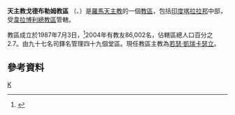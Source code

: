 {{Infobox Roman Catholic diocese
|Roman Catholic Diocese of = 天主教戈德布勒姆教區
|Latin name of diocese = Dioecesis Kottapuramensis
|image = Kottappuram Cathedral Church, കോട്ടപ്പുറം ലത്തീൻ രൂപത പള്ളി, St. Micheal's Cathedral.JPG
|caption = 聖彌額爾主教座堂
|location = [[印度|印度]]
|territory = [[喀拉拉邦|喀拉拉邦]]中部
|population = 86,002
|rite = 拉丁禮
|patron = 
|province = 韋拉博利
|established = 1987年
|cathedral = 聖彌額爾主教座堂
|co-cathedral =
|leadership =主教
|website = [http://www.kottapuramdiocese.org/ 官方網頁]
|pope = 
|metropolitan = 
|ordinary = 若瑟‧凱瑞卡瑟立
|coadjutor archbishop =
|coadjutor bishop =
|auxiliary =
|emeritus =
}}

'''天主教戈德布勒姆教區''' （{{lang-la|Dioecesis Kottapuramensis}}、{{lang-en|Diocese of Kottapuram}}）是[[羅馬天主教|羅馬天主教]]的一個[[教區|教區]]，包括[[印度|印度]][[喀拉拉邦|喀拉拉邦]]中部，受[[天主教韋拉博利總教區|韋拉博利總教區]]管轄。

教區成立於1987年7月3日，<ref name="dio">{{Cite web |url=http://www.vatican.va/holy_father/john_paul_ii/apost_constitutions/documents/hf_jp-ii_apc_19870703_kottapuramensis_lt.html |title=成立教區的宗座憲令 |access-date=2013-12-22 |archive-date=2014-05-16 |archive-url=https://web.archive.org/web/20140516234421/http://www.vatican.va/holy_father/john_paul_ii/apost_constitutions/documents/hf_jp-ii_apc_19870703_kottapuramensis_lt.html |dead-url=no }}</ref>2004年有教友86,002名，佔轄區總人口百分之2.7。由九十七名司鐸名管理四十九個堂區。現任教區主教為[[若瑟‧凱瑞卡瑟立|若瑟‧凱瑞卡瑟立]]。

==參考資料==
{{reflist}}
[[Category:印度天主教教區|K]]